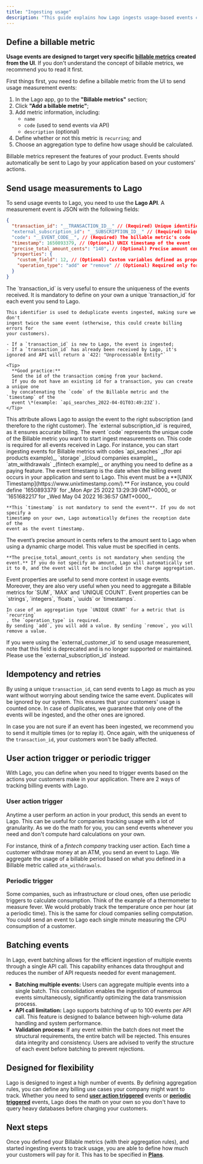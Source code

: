```yaml
---
title: "Ingesting usage"
description: "This guide explains how Lago ingests usage-based events coming from your application."
---
```


## Define a billable metric[](#define-a-billable-metric "Direct link to heading")

**Usage events are designed to target very specific
[billable metrics](/guide/billable-metrics/create-billable-metrics) created from the UI**. If you don't understand the
concept of billable metrics, we recommend you to read it first.

First things first, you need to define a billable metric from the UI to send
usage measurement events:

1. In the Lago app, go to the **"Billable metrics"** section;
2. Click **"Add a billable metric"**;
3. Add metric information, including:
   - `name`
   - `code` (used to send events via API)
   - `description` (optional)
4. Define whether or not this metric is `recurring`; and
5. Choose an aggregation type to define how usage should be calculated.

Billable metrics represent the features of your product. Events should automatically be sent to Lago by your application
based on your customers' actions.

## Send usage measurements to Lago[](#send-usage-measurements-to-lago "Direct link to heading")

To send usage events to Lago, you need to use the **Lago API**. A measurement
event is JSON with the following fields:

```json
{
  "transaction_id": "__TRANSACTION_ID__" // (Required) Unique identifier of the event
  "external_subscription_id": "__SUBSCRIPTION_ID__" // (Required) Unique identifier of your customer's subscription
  "code": "__EVENT_CODE__", // (Required) The billable metric's code
  "timestamp": 1650893379, // (Optional) UNIX timestamp of the event
  "precise_total_amount_cents": "140", // (Optional) Precise amount cents of the event used for dynamic charge model
  "properties": {
    "custom_field": 12, // (Optional) Custom variables defined as properties
    "operation_type": "add" or "remove" // (Optional) Required only for recurring metric based on the unique count aggregation
  }
}
```

<AccordionGroup>
  <Accordion title="1. The transaction_id">
    The `transaction_id` is very useful to ensure the uniqueness of the events
    received. It is mandatory to define on your own a unique `transaction_id` for
    each event you send to Lago.

    This identifier is used to deduplicate events ingested, making sure we don't
    ingest twice the same event (otherwise, this could create billing errors for
    your customers).

    - If a `transaction_id` is new to Lago, the event is ingested;
    - If a `transaction_id` has already been received by Lago, it's ignored and API will return a `422: "Unprocessable Entity"`

    <Tip>
      **Good practice:**
      Send the id of the transaction coming from your backend.
      If you do not have an existing id for a transaction, you can create a unique one
      by concatenating the `code` of the Billable metric and the `timestamp` of the
      event \*(example: `api_searches_2022-04-01T03:49:23Z`).
    </Tip>

  </Accordion>
  <Accordion title="2. The external_subscription_id">
    This attribute allows Lago to assign the event to the right subscription (and therefore to the right customer).
    The `external subscription_id` is required, as it ensures accurate billing.
  </Accordion>
  <Accordion title="3. The event code">
    The event `code` represents the unique code of the Billable metric you want to
    start ingest measurements on. This code is required for all events received in
    Lago. For instance, you can start ingesting events for Billable metrics with
    codes `api_seaches` _(for api products example)_, `storage` _(cloud companies
    example)_, `atm_withdrawals` _(fintech example)_, or anything you need to define
    as a paying feature.
  </Accordion>
  <Accordion title="4. The event timestamp">
    The event timestamp is the date when the billing event occurs in your
    application and sent to Lago. This event must be a
    **[UNIX Timestamp](https://www.unixtimestamp.com/).** For instance, you could
    define `1650893379` for _Mon Apr 25 2022 13:29:39 GMT+0000_ or `1651682217`for
    _Wed May 04 2022 16:36:57 GMT+0000_.

    **This `timestamp` is not mandatory to send the event**. If you do not specify a
    timestamp on your own, Lago automatically defines the reception date of the
    event as the event timestamp.

  </Accordion>
    <Accordion title="5. The event precise amount cent">
    The event’s precise amount in cents refers to the amount sent to Lago when using a dynamic charge model. 
    This value must be specified in cents.

    **The precise_total_amount_cents is not mandatory when sending the event.** If you do not specify an amount, Lago will automatically set it to 0, and the event will not be included in the charge aggregation.

  </Accordion>
  <Accordion title="6. The event properties">
    Event properties are useful to send more context in usage events. Moreover, they
    are also very useful when you need to aggregate a Billable metrics for `SUM`,
    `MAX` and `UNIQUE COUNT`. Event properties can be `strings`, `integers`,
    `floats`, `uuids` or `timestamps`.

    In case of an aggregation type `UNIQUE COUNT` for a metric that is `recurring`
    , the `operation_type` is required.
    By sending `add`, you will add a value. By sending `remove`, you will remove a value.

  </Accordion>
</AccordionGroup>

<Warning>
  If you were using the `external_customer_id` to send usage measurement, note
  that this field is deprecated and is no longer supported or maintained. Please
  use the `external_subscription_id` instead.
</Warning>

## Idempotency and retries[](#idempotency-and-retries "Direct link to heading")

By using a unique `transaction_id`, can send events to Lago as much as you want
without worrying about sending twice the same event. Duplicates will be ignored
by our system. This ensures that your customers' usage is counted once. In case
of duplicates, we guarantee that only one of the events will be ingested, and
the other ones are ignored.

In case you are not sure if an event has been ingested, we recommend you to send
it multiple times (or to replay it). Once again, with the uniqueness of the
`transaction_id`, your customers won't be badly affected.

## User action trigger or periodic trigger[](#user-action-trigger-or-periodic-trigger "Direct link to heading")

With Lago, you can define when you need to trigger events based on the actions
your customers make in your application. There are 2 ways of tracking billing
events with Lago.

### User action trigger[](#user-action-trigger "Direct link to heading")

Anytime a user perform an action in your product, this sends an event to Lago.
This can be useful for companies tracking usage with a lot of granularity. As we
do the math for you, you can send events whenever you need and don't compute
hard calculations on your own.

For instance, think of a _fintech company_ tracking user action. Each time a
customer withdraw money at an ATM, you send an event to Lago. We aggregate the
usage of a billable period based on what you defined in a Billable metric called
`atm_withdrawals`.

### Periodic trigger[](#periodic-trigger "Direct link to heading")

Some companies, such as infrastructure or cloud ones, often use periodic
triggers to calculate consumption. Think of the example of a thermometer to
measure fever. We would probably track the temperature once per hour (at a
periodic time). This is the same for cloud companies selling computation. You
could send an event to Lago each single minute measuring the CPU consumption of
a customer.

## Batching events

In Lago, event batching allows for the efficient ingestion of multiple events through a single API call.
This capability enhances data throughput and reduces the number of API requests needed for event management.

- **Batching multiple events:** Users can aggregate multiple events into a single batch. This consolidation enables the ingestion of numerous events simultaneously, significantly optimizing the data transmission process.
- **API call limitation:** Lago supports batching of up to 100 events per API call. This feature is designed to balance between high-volume data handling and system performance.
- **Validation process:** If any event within the batch does not meet the structural requirements, the entire batch will be rejected. This ensures data integrity and consistency. Users are advised to verify the structure of each event before batching to prevent rejections.

## Designed for flexibility[](#designed-for-flexibility "Direct link to heading")

Lago is designed to ingest a high number of events. By defining aggregation
rules, you can define any billing use cases your company might want to track.
Whether you need to send **[user action triggered](#user-action-trigger)**
events or **[periodic triggered](#periodic-trigger)** events, Lago does the math
on your own so you don't have to query heavy databases before charging your
customers.

## Next steps[](#next-steps "Direct link to heading")

Once you defined your Billable metrics (with their aggregation rules), and
started ingesting events to track usage, you are able to define how much your
customers will pay for it. This has to be specified in
**[Plans](/guide/plans/overview)**.
